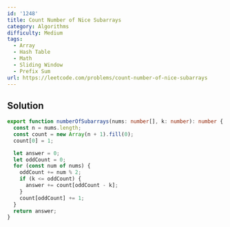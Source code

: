 ```yaml
---
id: '1248'
title: Count Number of Nice Subarrays
category: Algorithms
difficulty: Medium
tags:
  - Array
  - Hash Table
  - Math
  - Sliding Window
  - Prefix Sum
url: https://leetcode.com/problems/count-number-of-nice-subarrays
---
```


## Solution

```typescript filename="solution.ts" copy
export function numberOfSubarrays(nums: number[], k: number): number {
  const n = nums.length;
  const count = new Array(n + 1).fill(0);
  count[0] = 1;

  let answer = 0;
  let oddCount = 0;
  for (const num of nums) {
    oddCount += num % 2;
    if (k <= oddCount) {
      answer += count[oddCount - k];
    }
    count[oddCount] += 1;
  }
  return answer;
}
```
